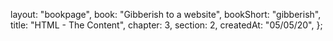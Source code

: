   layout: "bookpage",
  book: "Gibberish to a website",
  bookShort: "gibberish",
  title: "HTML - The Content",
  chapter: 3,
  section: 2,
  createdAt: "05/05/20",
};
